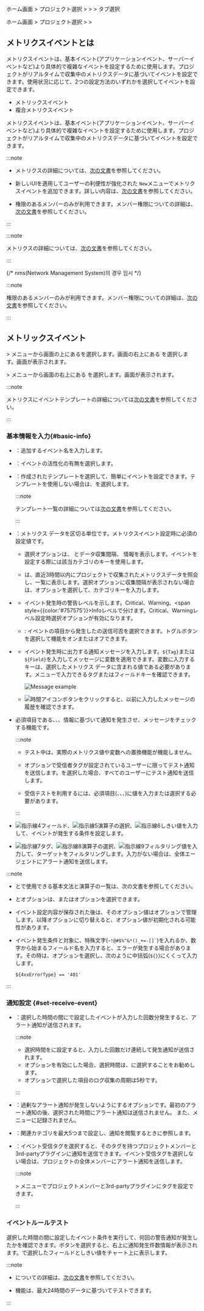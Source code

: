 <Xclude product="npm">

ホーム画面 &gt; プロジェクト選択 &gt; <Cmdname sid="event_statistic" className="uitext" /> &gt; <Cmdname sid="event_setting" className="uitext" /> &gt; <Cmdname sid="metrics" className="uitext" />タブ選択

</Xclude>

<InDoc product="npm">

ホーム画面 &gt; プロジェクト選択 &gt; <Cmdname sid="event_statistic" className="uitext" /> &gt; <Cmdname sid="event_setting" className="uitext" />

</InDoc>

## メトリクスイベントとは

<Xclude product='npm,nms'>

メトリクスイベントは、基本イベント(アプリケーションイベント、サーバーイベントなど)より具体的で複雑なイベントを設定するために使用します。プロジェクトがリアルタイムで収集中のメトリクスデータに基づいてイベントを設定できます。使用状況に応じて、2つの設定方法のいずれかを選択してイベントを設定できます。

- メトリックスイベント
- 複合メトリクスイベント

</Xclude>

<InDoc product='npm,nms'>

メトリクスイベントは、基本イベント(アプリケーションイベント、サーバーイベントなど)より具体的で複雑なイベントを設定するために使用します。プロジェクトがリアルタイムで収集中のメトリクスデータに基づいてイベントを設定できます。

</InDoc>

<Xclude product="amazon-cloudwatch,amazon-ecs,azure,ncloud,oracle-cloud,nms">

:::note

- メトリクスの詳細については、[次の文書](metrics-intro)を参照してください。

- 新しいUIを適用してユーザーの利便性が強化された<Cmdname sid="side_eventSetting" className="uitext" /> <code class="newfunc">New</code>メニューでメトリクスイベントを追加できます。詳しい内容は、[次の文書](metric-warning-notice-new)を参照してください。

- <Cmdname sid="sms_alert_settings" className="b500" />権限のあるメンバーのみが利用できます。メンバー権限についての詳細は、[次の文書](../project/project-structure#project-auth)を参照してください。

:::

</Xclude>

<InDoc product="amazon-cloudwatch,amazon-ecs,azure,ncloud,oracle-cloud">

:::note

メトリクスの詳細については、[次の文書](metrics-intro)を参照してください。

:::

</InDoc>

{/* nms(Network Management System)의 경우 임시 */}

<InDoc product="nms">

:::note

<Cmdname sid="sms_alert_settings" className="b500" />権限のあるメンバーのみが利用できます。メンバー権限についての詳細は、[次の文書](../project/project-structure#project-auth)を参照してください。

:::

</InDoc>

## メトリックスイベント

<Xclude product="npm">

<Cmdname sid="event_statistic" className="uitext" /> &gt; <Cmdname sid="event_setting" className="uitext" />メニューから画面の上にある<Cmdname sid="metrics" className="uitext" />を選択します。画面の右上にある <Cmdname sid="add_notification" className="uitext" />を選択します。<Cmdname sid="metrics_event" className="uitext" />画面が表示されます。

</Xclude>

<InDoc product="npm">

<Cmdname sid="event_statistic" className="uitext" /> &gt; <Cmdname sid="event_setting" className="uitext" />メニューから画面の右上にある <Cmdname sid="add_notification" className="uitext" />を選択します。<Cmdname sid="metrics_event" className="uitext" />画面が表示されます。

</InDoc>

<ImgLang img='set-events-metrics.png' desc='メトリクスイベント' />

<InDoc product='kubernetes'>

:::note

メトリクスにイベントテンプレートの詳細については[次の文書](#template)を参照してください。

:::

</InDoc>

### 基本情報を入力{#basic-info}

- <Cmdname sid="event_name" className="uitext" />：追加するイベント名を入力します。

- <Cmdname sid="enable_events" className="uitext" />：イベントの活性化の有無を選択します。

- <Cmdname sid="template" className="uitext" />：作成されたテンプレートを選択して、簡単にイベントを設定できます。テンプレートを使用しない場合は、<Cmdname sid="metrics_option_disabled" className="uitext" />を選択します。

  <InDoc product='java,php,nodejs,python,golang,dotnet,postgresql,browser,npm'>

  :::note

  テンプレート一覧の詳細については[次の文書](#template)を参照してください。

  :::

  </InDoc>

- <Cmdname sid="category" className="uitext" />：メトリクス データを区切る単位です。メトリクスイベント設定時に必須の設定値です。

  <ImgLang img='set-event-select-category.png' desc='メトリクスイベント - カテゴリ' />

  - <Cmdname sid="category" className="uitext" />選択オプションは、<LinkImage img="number-01.png" className="ico" /> <Cmdname sid="name" className="uitext" />と<LinkImage img="number-02.png" className="ico" />データ収集間隔、<LinkImage img="number-03.png" className="ico" /> <Cmdname sid="key" className="uitext" />情報を表示します。イベントを設定する際には該当カテゴリのキーを使用します。

  - <Cmdname sid="category" className="uitext" />は、直近3時間以内にプロジェクトで収集されたメトリクスデータを照会し、一覧に表示します。<Cmdname sid="category" className="uitext" />選択オプションに収集間隔が表示されない場合は、<Cmdname sid="enter_category_self" className="uitext" />オプションを選択して、カテゴリキーを入力します。

- <Cmdname sid="level" className="uitext" />

  - イベント発生時の警告レベルを示します。<span class='vslow'>Critical</span>、<span class='slow'>Warning</span>、<span style={{color:'#757575'}}>Info</span>レベルで分けます。<span class='vslow'>Critical</span>、<span class='slow'>Warning</span>レベル設定時<Cmdname sid="CNT08320" className="uitext" />選択オプションが有効になります。

  - <Cmdname sid="CNT08320" className="uitext" /><ScrollToLink anchor='scrollTo-resolve-event' />: イベントの項目から発生した<Cmdname sid="CNT08320" className="uitext" />の送信可否を選択できます。トグルボタンを選択して機能をオンまたはオフできます。

- <Cmdname sid="message" className="uitext" />

  - イベント発生時に出力する通知メッセージを入力します。<code>&#36;&#123;Tag&#125;</code>または<code>&#36;&#123;Field&#125;</code>を入力してメッセージに変数を適用できます。変数に入力するキーは、選択したメトリクス データ<Cmdname sid="category" className="uitext" />に含まれる値である必要があります。<Cmdname sid="tag_count" className="uitext" />メニューで入力できるタグまたはフィールドキーを確認できます。

    ![Message example](/img/event-config-message-example.png)

  - ![時間アイコン](/img/ico-timing.svg)ボタンをクリックすると、以前に入力したメッセージの履歴を確認できます。

- <Cmdname sid="alert_test" className="uitext" />

  必須項目である<Cmdname sid="event_name" className="uitext" />、<Cmdname sid="category" className="uitext" />、<Cmdname sid="level" className="uitext" />、<Cmdname sid="message" className="uitext" />情報に基づいて通知を発生させ、メッセージをチェックする機能です。

  :::note

  - テスト中は、実際のメトリクス値や変数への置換機能が機能しません。 

  - <Cmdname sid="TTL07415" className="uitext" />オプションで受信者タグが設定されているユーザーに限ってテスト通知を送信します。<Cmdname sid="ITM07419" className="uitext" />を選択した場合、すべてのユーザーにテスト通知を送信します。

  - 受信テストを利用するには、必須項目(<Cmdname sid="event_name" className="uitext" />、<Cmdname sid="category" className="uitext" />、<Cmdname sid="level" className="uitext" />、<Cmdname sid="message" className="uitext" />)に値を入力または選択する必要があります。

  :::

- <Cmdname sid="metrics_event_rules" className="uitext" /> <ScrollToLink anchor='eventcondition' />

  <ImgLang img='set-event-condition.png' desc='イベント発生条件' />

  ![指示線4](/img/number-04.png)フィールド、![指示線5](/img/number-05.png)演算子の選択、![指示線6](/img/number-06.png)しきい値を入力して、イベントが発生する条件を設定します。

- <Cmdname sid="alert_object_filtering" className="uitext" />

  <ImgLang img='set-event-filtering.png' desc='アラート通知対象のフィルタリング' />

  ![指示線7](/img/number-07.png)タグ、![指示線8](/img/number-08.png)演算子の選択、![指示線9](/img/number-09.png)フィルタリング値を入力して、ターゲットをフィルタリングします。入力がない場合は、全体エージェントにアラート通知を送信します。

:::note

- <Cmdname sid="metrics_event_rules" className="uitext" />と<Cmdname sid="alert_object_filtering" className="uitext" />で使用できる基本文法と演算子の一覧は、<Link to="#condition-guide">次の文書</Link>を参照してください。

- <Cmdname sid="metrics_event_rules" className="uitext" />と<Cmdname sid="alert_object_filtering" className="uitext" />オプションは、<Cmdname sid="metrics_rule_select" className="uitext" />または<Cmdname sid="metrics_rule_direct" className="uitext" />オプションを選択できます。

- イベント設定内容が保存された後は、そのオプション値は<Cmdname sid="metrics_rule_direct" className="uitext" />オプションで管理します。以降<Cmdname sid="metrics_rule_select" className="uitext" />オプションに切り替えると、オプション値が初期化される可能性があります。

- イベント発生条件と対象に、特殊文字(<code>~!@#$%^&\*()_+=-[]\`</code>)を入れるか、数字から始まるフィールド名を入力すると、エラーが発生する場合があります。その時は、<Cmdname sid="metrics_rule_direct" className="uitext" />オプションを選択し、次のように中括弧(<code>\$\{\}</code>)にくくって入力します。

  ```text
  ${4xxErrorType} == '401'
  ```

:::

### 通知設定 {#set-receive-event}

<ImgLang img='set-event-receive.png' desc='イベント受信設定' />

- <Cmdname sid="number_of_event" className="uitext" />：選択した時間の間に<Cmdname sid="metrics_event_rules" className="uitext" />で設定したイベントが入力した回数分発生すると、アラート通知が送信されます。

  :::note

  - 選択時間を<Cmdname sid="metrics_option_disabled" className="uitext" />に設定すると、入力した回数だけ連続して発生通知が送信されます。
  - <Cmdname sid="CNT08320" className="uitext" />オプションを有効にした場合、選択時間は、<Cmdname sid="metrics_option_disabled" className="uitext" />に選択することをお勧めします。
  - <Cmdname sid="category" className="uitext" />オプションで選択した項目のログ収集の周期は5秒です。

  :::

- <Cmdname sid="event_pause" className="uitext" /><ScrollToLink anchor='scrollTo-event-pause' />：過剰なアラート通知が発生しないようにするオプションです。最初のアラート通知の後、選択された時間にアラート通知は送信されません。 また、<Cmdname sid="event_history" className="uitext" />メニューに記録されません。

- <Cmdname sid="related_category" className="uitext" />：関連カテゴリを最大5つまで設定し、通知を閲覧するときに参照します。

- <Cmdname sid="event_tag" className="uitext" />：イベント受信タグを選択すると、そのタグを持つプロジェクトメンバーと3rd-partyプラグインに通知を送信できます。イベント受信タグを選択しない場合は、プロジェクトの全体メンバーにアラート通知を送信します。

  :::note

  <Cmdname sid="event_statistic" className="uitext" /> &gt; <Cmdname sid="event_receive_configuration" className="uitext" />メニューでプロジェクトメンバーと3rd-partyプラグインにタグを設定できます。

  :::

### イベントルールテスト

<ImgLang img='set-event-test.png' desc='アラート通知テスト' />

選択した時間の間に設定したイベント条件を実行して、何回の警告通知が発生したかを確認できます。<Cmdname sid="run" className="uitext" />ボタンを選択すると、右上に通知発生件数情報が表示されます。<Cmdname sid="metrics_event_rules" className="uitext" />で選択したフィールドとしきい値をチャート上に表示します。

:::note

- <Cmdname sid="metrics_event_rules" className="uitext" />についての詳細は、[次の文書](#eventcondition)を参照してください。

- <Cmdname sid="event_simulation_title" className="uitext" />機能は、最大24時間のデータに基づいてテストできます。

:::

